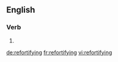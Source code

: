 ==English==

===Verb===
{{head|en|present participle}}

# {{present participle of|refortify|lang=en|nocat=1}}

[[de:refortifying]]
[[fr:refortifying]]
[[vi:refortifying]]